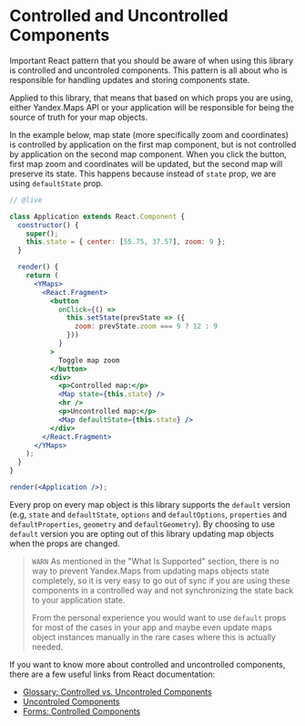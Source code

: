 

# Controlled and Uncontrolled Components

Important React pattern that you should be aware of when using this library is
controlled and uncontroled components. This pattern is all about who is
responsible for handling updates and storing components state.

Applied to this library, that means that based on which props you are using,
either Yandex.Maps API or your application will be responsible for being the
source of truth for your map objects.

In the example below, map state (more specifically zoom and coordinates) is
controlled by application on the first map component, but is not controlled by
application on the second map component. When you click the button, first map
zoom and coordinates will be updated, but the second map will preserve its
state. This happens because instead of `state` prop, we are using `defaultState`
prop.

```jsx
// @live

class Application extends React.Component {
  constructor() {
    super();
    this.state = { center: [55.75, 37.57], zoom: 9 };
  }

  render() {
    return (
      <YMaps>
        <React.Fragment>
          <button
            onClick={() =>
              this.setState(prevState => ({ 
                zoom: prevState.zoom === 9 ? 12 : 9 
              }))
            }
          >
            Toggle map zoom
          </button>
          <div>
            <p>Controlled map:</p>
            <Map state={this.state} />
            <hr />
            <p>Uncontrolled map:</p>
            <Map defaultState={this.state} />
          </div>
        </React.Fragment>
      </YMaps>
    );
  }
}

render(<Application />);
```

Every prop on every map object is this library supports the `default` version
(e.g, `state` and `defaultState`, `options` and `defaultOptions`, `properties` and
`defaultProperties`, `geometry` and `defaultGeometry`). By choosing to use `default`
version you are opting out of this library updating map objects when the props
are changed.

> `WARN` As mentioned in the "What Is Supported" section, there is no way to
> prevent Yandex.Maps from updating maps objects state completely, so it is very
> easy to go out of sync if you are using these components in a controlled way
> and not synchronizing the state back to your application state.
>
> From the personal experience you would want to use `default` props for most of
> the cases in your app and maybe even update maps object instances manually in
> the rare cases where this is actually needed.

If you want to know more about controlled and uncontrolled components, there are
a few useful links from React documentation:

- [Glossary: Controlled vs. Uncontroled Components][4.2.1]
- [Uncontroled Components][4.2.2]
- [Forms: Controlled Components][4.2.3]

[4.2.1]:
  https://reactjs.org/docs/glossary.html#controlled-vs-uncontrolled-components
[4.2.2]: https://reactjs.org/docs/uncontrolled-components.html
[4.2.3]: https://reactjs.org/docs/forms.html#controlled-components
